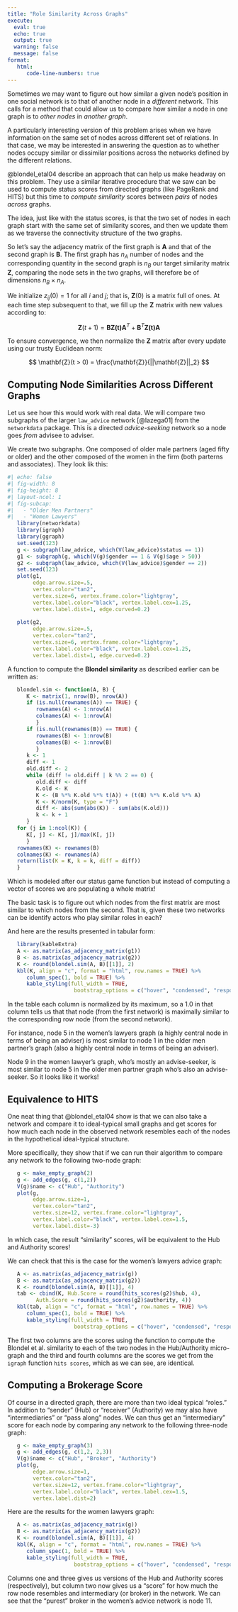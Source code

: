 ```yaml
---
title: "Role Similarity Across Graphs"
execute: 
  eval: true
  echo: true
  output: true
  warning: false
  message: false
format: 
   html:
      code-line-numbers: true
---
```


Sometimes we may want to figure out how similar a given node's position in one social network is to that of another node in a *different* network. This calls for a method that could allow us to compare how similar a node in one graph is to *other nodes* in *another graph*. 

A particularly interesting version of this problem arises when we have information on the same set of nodes across different set of relations. In that case, we may be interested in answering the question as to whether nodes occupy similar or dissimilar positions across the networks defined by the different relations. 

@blondel_etal04 describe an approach that can help us make headway on this problem. They use a similar iterative procedure that we saw can be used to compute status scores from directed graphs (like PageRank and HITS) but this time to *compute similarity* scores between *pairs* of nodes *across* graphs. 

The idea, just like with the status scores, is that the two set of nodes in each graph start with the same set of similarity scores, and then we update them as we traverse the connectivity structure of the two graphs. 

So let's say the adjacency matrix of the first graph is $\mathbf{A}$ and that of the second graph is $\mathbf{B}$. The first graph has $n_A$ number of nodes and the corresponding quantity in the second graph is $n_B$ our target similarity matrix $\mathbf{Z}$, comparing the node sets in the two graphs, will therefore be of dimensions $n_B \times n_A$. 

We initialize $z_{ij}(0) = 1$ for all $i$ and $j$; that is, $\mathbf{Z}(0)$ is a matrix full of ones. At each time step subsequent to that, we fill up the $\mathbf{Z}$ matrix with new values according to:

$$ 
   \mathbf{Z}(t + 1) = \mathbf{B}\mathbf{Z(t)}\mathbf{A}^T + \mathbf{B}^T\mathbf{Z(t)}\mathbf{A}
$$

To ensure convergence, we then normalize the $\mathbf{Z}$ matrix after every update using our trusty Euclidean norm:

$$
\mathbf{Z}(t > 0) = \frac{\mathbf{Z}}{||\mathbf{Z}||_2}
$$

## Computing Node Similarities Across Different Graphs 

Let us see how this would work with real data. We will compare two subgraphs of the larger `law_advice` network [@lazega01] from the `networkdata` package. This is a directed *advice-seeking* network so a node goes *from* advisee to adviser. 

We create two subgraphs. One composed of older male partners (aged fifty or older) and the other composed of the women in the firm (both parterns and associates). They look lik this:

```r
#| echo: false
#| fig-width: 8
#| fig-height: 8
#| layout-ncol: 1
#| fig-subcap:
#|   - "Older Men Partners"
#|   - "Women Lawyers"
   library(networkdata)
   library(igraph)
   library(ggraph)
   set.seed(123)
   g <- subgraph(law_advice, which(V(law_advice)$status == 1))
   g1 <- subgraph(g, which(V(g)$gender == 1 & V(g)$age > 50))
   g2 <- subgraph(law_advice, which(V(law_advice)$gender == 2))
   set.seed(123)
   plot(g1, 
        edge.arrow.size=.5, 
        vertex.color="tan2", 
        vertex.size=6, vertex.frame.color="lightgray", 
        vertex.label.color="black", vertex.label.cex=1.25, 
        vertex.label.dist=1, edge.curved=0.2)
   
   plot(g2, 
        edge.arrow.size=.5, 
        vertex.color="tan2", 
        vertex.size=6, vertex.frame.color="lightgray", 
        vertex.label.color="black", vertex.label.cex=1.25, 
        vertex.label.dist=1, edge.curved=0.2)
```

A function to compute the **Blondel similarity** as described earlier can be written as:

```r
   blondel.sim <- function(A, B) {
      K <- matrix(1, nrow(B), nrow(A))
      if (is.null(rownames(A)) == TRUE) {
         rownames(A) <- 1:nrow(A)
         colnames(A) <- 1:nrow(A)
         }
      if (is.null(rownames(B)) == TRUE) {
         rownames(B) <- 1:nrow(B)
         colnames(B) <- 1:nrow(B)
         }
      k <- 1
      diff <- 1
      old.diff <- 2
      while (diff != old.diff | k %% 2 == 0) {
         old.diff <- diff
         K.old <- K
         K <- (B %*% K.old %*% t(A)) + (t(B) %*% K.old %*% A)
         K <- K/norm(K, type = "F")
         diff <- abs(sum(abs(K)) - sum(abs(K.old)))
         k <- k + 1
      }
   for (j in 1:ncol(K)) {
      K[, j] <- K[, j]/max(K[, j])
      }
   rownames(K) <- rownames(B)
   colnames(K) <- rownames(A)
   return(list(K = K, k = k, diff = diff))
   }
```

Which is modeled after our status game function but instead of computing a vector of scores we are populating a whole matrix!

The basic task is to figure out which nodes from the first matrix are most similar to which nodes from the second. That is, given these two networks can be identify actors who play similar roles in each?

And here are the results presented in tabular form:

```r
   library(kableExtra)
   A <- as.matrix(as_adjacency_matrix(g1))
   B <- as.matrix(as_adjacency_matrix(g2))
   K <- round(blondel.sim(A, B)[[1]], 2)
   kbl(K, align = "c", format = "html", row.names = TRUE) %>% 
      column_spec(1, bold = TRUE) %>% 
      kable_styling(full_width = TRUE,
                     bootstrap_options = c("hover", "condensed", "responsive"))
```

In the table each column is normalized by its maximum, so a 1.0 in that column tells us that that node (from the first network) is maximally similar to the corresponding row node (from the second network). 

For instance, node 5 in the women's lawyers graph (a highly central node in terms of being an adviser) is most similar to node 1 in the older men partner's graph (also a highly central node in terms of being an adviser). 

Node 9 in the women lawyer's graph, who's mostly an advise-seeker, is most similar to node 5 in the older men partner graph who's also an advise-seeker. So it looks like it works!

## Equivalence to HITS

One neat thing that @blondel_etal04 show is that we can also take a network and compare it to ideal-typical small graphs and get scores for how much each node in the observed network resembles each of the nodes in the hypothetical ideal-typical structure. 

More specifically, they show that if we can run their algorithm to compare any network to the following two-node graph:

```r
   g <- make_empty_graph(2)
   g <- add_edges(g, c(1,2))
   V(g)$name <- c("Hub", "Authority")
   plot(g, 
        edge.arrow.size=1, 
        vertex.color="tan2", 
        vertex.size=12, vertex.frame.color="lightgray", 
        vertex.label.color="black", vertex.label.cex=1.5, 
        vertex.label.dist=-3)
```

In which case, the result "similarity" scores, will be equivalent to the Hub and Authority scores! 

We can check that this is the case for the women's lawyers advice graph:

```r
   A <- as.matrix(as_adjacency_matrix(g))
   B <- as.matrix(as_adjacency_matrix(g2))
   K <- round(blondel.sim(A, B)[[1]], 4)
   tab <- cbind(K, Hub.Score = round(hits_scores(g2)$hub, 4), 
         Auth.Score = round(hits_scores(g2)$authority, 4))
   kbl(tab, align = "c", format = "html", row.names = TRUE) %>% 
      column_spec(1, bold = TRUE) %>% 
      kable_styling(full_width = TRUE,
                     bootstrap_options = c("hover", "condensed", "responsive"))
```

The first two columns are the scores using the function to compute the Blondel et al. similarity to each of the two nodes in the Hub/Authority micro-graph and the third and fourth columns are the scores we get from the `igraph` function `hits scores`, which as we can see, are identical. 

## Computing a Brokerage Score

Of course in a directed graph, there are more than two ideal typical "roles." In addition to "sender" (Hub) or "receiver" (Authority) we may also have "intermediaries" or "pass along" nodes. We can thus get an "intermediary" score for each node by comparing any network to the following three-node graph:

```r
   g <- make_empty_graph(3)
   g <- add_edges(g, c(1,2, 2,3))
   V(g)$name <- c("Hub", "Broker", "Authority")
   plot(g, 
        edge.arrow.size=1, 
        vertex.color="tan2", 
        vertex.size=12, vertex.frame.color="lightgray", 
        vertex.label.color="black", vertex.label.cex=1.5, 
        vertex.label.dist=2)
```

Here are the results for the women lawyers graph:

```r
   A <- as.matrix(as_adjacency_matrix(g))
   B <- as.matrix(as_adjacency_matrix(g2))
   K <- round(blondel.sim(A, B)[[1]], 4)
   kbl(K, align = "c", format = "html", row.names = TRUE) %>% 
      column_spec(1, bold = TRUE) %>% 
      kable_styling(full_width = TRUE,
                     bootstrap_options = c("hover", "condensed", "responsive"))
```

Columns one and three gives us versions of the Hub and Authority scores (respectively), but column two now gives us a "score" for how much the row node resembles and intermediary (or broker) in the network. We can see that the "purest" broker in the women's advice network is node 11. 

